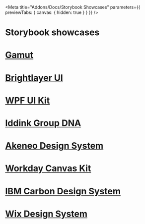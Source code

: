 
<Meta title="Addons/Docs/Storybook Showcases" parameters={{ previewTabs: { canvas: { hidden: true } } }} />

# Storybook showcases

# [Gamut](https://gamut.codecademy.com/?path=/docs/gamut--page)
# [Brightlayer UI](https://brightlayer-ui-components.github.io/angular/)
# [WPF UI Kit](https://uikit.wfp.org/)
# [Iddink Group DNA](https://dna.iddinkgroup.com/)
# [Akeneo Design System](https://dsm.akeneo.com/)
# [Workday Canvas Kit](https://workday.github.io/canvas-kit)
# [IBM Carbon Design System](https://react.carbondesignsystem.com/?path=/docs/components-accordion--skeleton)
# [Wix Design System](https://www.wix-style-react.com/storybook/?path=/story/introduction--getting-started)
